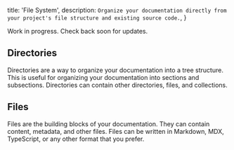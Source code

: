   title: 'File System',
  description: `Organize your documentation directly from your project's file structure and existing source code.`,
}

Work in progress. Check back soon for updates.

## Directories

Directories are a way to organize your documentation into a tree structure. This is useful for organizing your documentation into sections and subsections. Directories can contain other directories, files, and collections.

## Files

Files are the building blocks of your documentation. They can contain content, metadata, and other files. Files can be written in Markdown, MDX, TypeScript, or any other format that you prefer.
